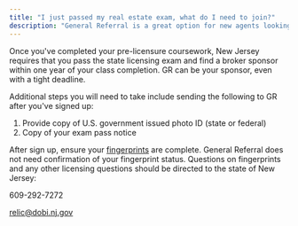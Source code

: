 ```yaml
---
title: "I just passed my real estate exam, what do I need to join?"
description: "General Referral is a great option for new agents looking for an introduction to the business and a low cost alternative to hanging their license at a full service broker."
---
```


Once you've completed your pre-licensure coursework, New Jersey requires that you pass the state licensing exam and find a broker sponsor within one year of your class completion. GR can be your sponsor, even with a tight deadline.

<Check>
  Additional steps you will need to take include sending the following to GR after you've signed up:

  1. Provide copy of U.S. government issued photo ID (state or federal)
  2. Copy of your exam pass notice
</Check>

After sign up, ensure your [fingerprints](https://www.state.nj.us/dobi/division_rec/licensing/fingerprint.html) are complete. General Referral does not need confirmation of your fingerprint status. Questions on fingerprints and any other licensing questions should be directed to the state of New Jersey:

609-292-7272

[relic@dobi.nj.gov](mailto:relic@dobi.nj.gov)